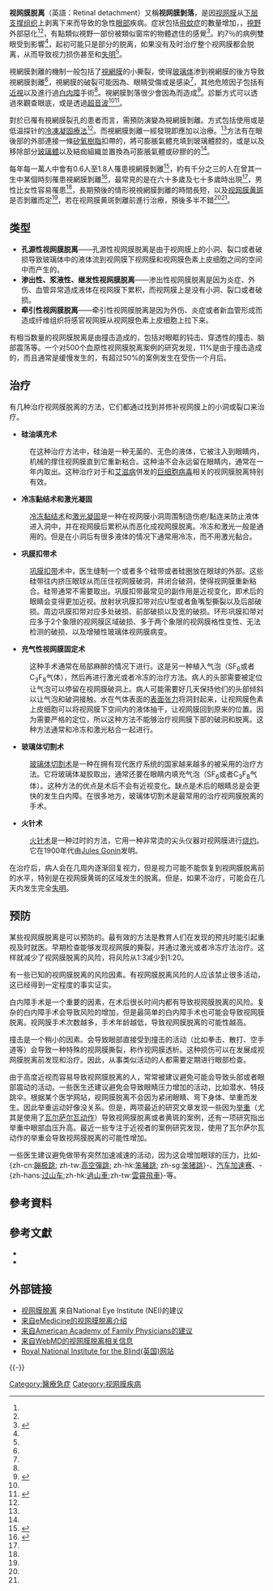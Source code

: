 {{medical}}
{{NoteTA
|T = zh-cn:视网膜脱离; zh-tw:視網膜剝離
|1 = zh-cn:视网膜脱离; zh-tw:視網膜剝離;
}}
{{Infobox medical condition (new)
| name            = 视网膜脱离
| image           = Slit lamp photograph showing retinal detachment in Von Hippel-Lindau disease EDA08.JPG
| caption         = [[裂隙灯|裂隙灯]]下显示的视网膜脱离
| field           = [[眼科学|眼科学]]
| synonym       = Detached retina
| symptoms= [[飛蚊症|飛蚊症]]加重、{{tsl|en|photopsia|閃光症}}、{{tsl|en|peripheral vision|周邊視野|周邊}}{{tsl|en|visual field|視野}}視覺退化<ref name=BMJ2010/><ref name=NEI2009/>
| complications= 視力受損及永久[[失明|失明]]<ref name=Gel2013/>
| onset= 60至70歲<ref name=BMJ2010/>
| duration        = 
| types           = 
| cause= [[视网膜|视网膜]]與[[视网膜色素上皮|色素上皮]]分離<ref name=BMJ2010/>
| risks           = {{le|後部玻璃體剝離|Posterior vitreous detachment}}、眼睛受傷或是感染、[[近視|近視]]、以前的[[白内障|白内障]]手術<ref name=BMJ2010/>
| diagnosis= [[視力測試|視力測試]]、[[超聲波|超聲波]]<ref name=BMJ2010/><ref name=Gel2013/>
| differential    = 
| prevention      = 
| treatment = {{le|鞏膜扣帶術|scleral buckling}}、{{le|氣體網膜固定術|pneumatic retinopexy}}、{{le|玻璃體切除術|vitrectomy}}<ref name=BMJ2010/>
| medication      = 
| prognosis = 早期治療預後一般良好<ref name=Gel2013/><ref name=Gariano2004/>。
| frequency = 約每年每10,000人中一例<ref name=Mit2010/>
| deaths          = 
}}
'''视网膜脱离'''（英語：Retinal detachment）又稱'''视网膜剝落'''，是因[[视网膜|视网膜]]从[[视网膜色素上皮|下层支撑组织]]上剥离下来而导致的急性[[眼睛|眼部]]疾病。症狀包括[[飛蚊症|飛蚊症]]的數量增加，{{tsl|en|photopsia|閃光症}}，[[視野|視野]]外部惡化<ref name=BMJ2010/><ref name=NEI2009/>，有點類似視野一部份被類似窗帘的物體遮住的感覺<ref name=NEI2009>{{cite web|title=Facts About Retinal Detachment|url=https://nei.nih.gov/health/retinaldetach/retinaldetach|website=National Eye Institute|accessdate=26 July 2016|date=October 2009|deadurl=no|archiveurl=https://web.archive.org/web/20160728001956/https://nei.nih.gov/health/retinaldetach/retinaldetach|archivedate=2016-07-28}}</ref>。約7％的病例雙眼受到影響<ref name=Mit2010/>，起初可能只是部分的脱离，如果没有及时治疗整个视网膜都会脱离，从而导致视力损伤甚至和[[失明|失明]]<ref name=Gel2013/>。

<!-- 病因及診斷 -->
視網膜剝離的機制一般包括了[[視網膜|視網膜]]的小撕裂，使得[[玻璃体|玻璃体]]渗到視網膜的後方导致視網膜剝離<ref name=BMJ2010/>，視網膜的破裂可能因為{{le|後部玻璃體剝離|Posterior vitreous detachment}}、眼睛受傷或是感染<ref name=BMJ2010/>，其他危險因子包括有[[近視|近視]]以及進行過[[白内障|白内障]]手術<ref name=BMJ2010/>。視網膜剝落很少會因為{{le|脈絡膜腫瘤|Eye neoplasm}}而造成<ref name=BMJ2010>{{cite journal|last1=Fraser|first1=S|last2=Steel|first2=D|title=Retinal detachment.|journal=BMJ clinical evidence|date=24 November 2010|volume=2010|pmid=21406128|pmc=3275330}}</ref>。診斷方式可以透過{{le|眼底鏡檢查|Ophthalmoscopy}}來觀查眼底，或是透過[[超音波|超音波]]<ref name=BMJ2010/><ref name=Gel2013>{{cite journal|last1=Gelston|first1=CD|title=Common eye emergencies.|journal=American Family Physician|date=15 October 2013|volume=88|issue=8|pages=515–19|pmid=24364572}}</ref>。

<!-- 預防及治療 -->
對於已罹有視網膜裂孔的患者而言，需預防演變為視網膜剝離。方式包括使用{{le|雷射凝固|photocoagulation}}或是低温探针的[[冷療|冷凍凝固療法]]<ref name=BMJ2010/>。而視網膜剝離一經發現即應加以治療。<ref name=BMJ2010/>方法有在眼後部的外部連接一條[[矽氧樹脂|矽氧樹脂]]扣帶的{{le|鞏膜扣帶術|scleral buckling}}，將可膨脹氣體充填到玻璃體腔的{{le|氣體網膜固定術|pneumatic retinopexy}}，或是以及移除部分[[玻璃體|玻璃體]]以及結痂組織並置換為可膨脹氣體或矽膠的的{{le|玻璃體切除術|vitrectomy}}<ref name=BMJ2010/>。

<!-- 流行病學及預後 -->
每年每一萬人中會有0.6人至1.8人罹患視網膜剝離<ref name=Mit2010>{{cite journal|last1=Mitry|first1=D|last2=Charteris|first2=DG|last3=Fleck|first3=BW|last4=Campbell|first4=H|last5=Singh|first5=J|title=The epidemiology of rhegmatogenous retinal detachment: geographical variation and clinical associations.|journal=The British journal of ophthalmology|date=June 2010|volume=94|issue=6|pages=678–84|pmid=19515646|doi=10.1136/bjo.2009.157727}}</ref>，約有千分之三的人在曾其一生中某個時刻罹患視網膜剝離<ref name=Gariano2004>{{cite journal |vauthors=Gariano RF, Kim CH | title = Evaluation and management of suspected retinal detachment | journal = American Family Physician | volume = 69 | issue = 7 | pages = 1691–98 | year = 2004 | pmid = 15086041 }}</ref>，最常見的是在六十多歲及七十多歲時出現<ref name=BMJ2010/>，男性比女性容易罹患<ref name=BMJ2010/>，長期預後的情形視視網膜剝離的時間長短，以及[[视网膜黄斑|视网膜黄斑]]是否剝離而定<ref name=BMJ2010/>，若在视网膜黄斑剝離前進行治療，預後多半不錯<ref name=Gel2013/><ref name=Gariano2004/>。

==类型==
* '''孔源性视网膜脱离'''——孔源性视网膜脱离是由于视网膜上的小洞、裂口或者破损导致玻璃体中的液体流到视网膜下视网膜和视网膜色素上皮细胞之间的空间中而产生的。
* '''渗出性、浆液性、继发性视网膜脱离'''——渗出性视网膜脱离是因为炎症、外伤、血管异常造成液体在视网膜下累积，而视网膜上是没有小洞、裂口或者破损。
* '''牵引性视网膜脱离'''——牵引性视网膜脱离是因为外伤、炎症或者新血管形成而造成纤维组织将感官视网膜从视网膜色素上皮细胞上拉下来。

有相当数量的视网膜脱离是由撞击造成的，包括对眼眶的钝击、穿透性的撞击、脑部震荡等。一个对500个血原性视网膜脱离案例的研究发现，11%是由于撞击造成的，而且通常是缓慢发生的，有超过50%的案例发生在受伤一个月后。

==治疗==
有几种治疗视网膜脱离的方法，它们都通过找到并修补视网膜上的小洞或裂口来治疗。
 
*'''硅油填充术'''
:在这种治疗方法中，硅油是一种无菌的、无色的液体，它被注入到眼睛内，机械的撑住视网膜直到它重新粘合。这种油不会永远留在眼睛内，通常在一年内取出。这种治疗对于和[[艾滋病|艾滋病]]併发的[[巨细胞病毒|巨细胞病毒]]相关的视网膜脱离特别有效。

*'''冷冻黏结术和激光凝固'''
:[[冷冻黏结术|冷冻黏结术]]和[[激光凝固|激光凝固]]是一种在视网膜小洞周围制造伤疤/黏连来防止液体进入洞中，并在视网膜后累积从而恶化成视网膜脱离。冷冻和激光一般是通用的。但是在小洞后有很多液体的情况下通常用冷冻，而不用激光黏合。

*'''巩膜扣带术''' 
:[[巩膜扣带|巩膜扣带]]术中，医生缝制一个或者多个硅带或者硅圈放在眼球的外部。这些硅带往内挤压眼球从而压住视网膜破洞，并闭合破洞，使得视网膜重新粘合。硅带通常不需要取出。巩膜扣带最常见的副作用是近视变化，即术后的眼睛会变得更加近视。放射状巩膜扣带对应U型或者鱼嘴型撕裂以及后部破损。周边巩膜扣带对应多处破损、前部破损以及宽的破损。环形巩膜扣带对应多于2个象限的视网膜区域破损、多于两个象限的视网膜格性变性、无法检测的破损、以及增殖性玻璃体视网膜病变。

*'''充气性视网膜固定术'''
:这种手术通常在局部麻醉的情况下进行。这是另一种植入气泡（SF<sub>6</sub>或者C<sub>3</sub>F<sub>8</sub>气体），然后再进行激光或者冷冻的治疗方法。病人的头部需要被定位让气泡可以停留在视网膜破洞上。病人可能需要好几天保持他们的头部倾斜以让气泡和破洞接触。水在气体表面的[[表面张力|表面张力]]将洞封起来，让视网膜色素上皮细胞可以将视网膜下空间内的液体抽干，让视网膜回到原来的位置。因为需要严格的定位，所以这种方法不能够治疗视网膜下部的破洞和脱离。这种方法通常和冷冻和激光粘合一起进行。

*'''玻璃体切割术''' 
:[[玻璃体切割术|玻璃体切割术]]是一种在拥有现代医疗系统的国家越来越多的被采用的治疗方法。它将玻璃体凝胶取出，通常还要在眼睛内填充气泡（SF<sub>6</sub>或者C<sub>3</sub>F<sub>8</sub>气体）。这种方法的优点是术后不会有近视变化。缺点是术后的眼睛总是会更快的发生白内障。在很多地方，玻璃体切割术是最常用的治疗视网膜脱离的手术。

*'''火针术'''
:[[火针术|火针术]]是一种过时的方法，它用一种非常烫的尖头仪器对视网膜进行[[烧灼|烧灼]]。它在1900年代由[[Jules_Gonin|Jules Gonin]]发明。

在治疗后，病人会在几周内逐渐回复视力，但是视力可能不能恢复到视网膜脱离前的水平，特别是在视网膜黄斑的区域发生的脱离。但是，如果不治疗，可能会在几天内发生完全[[失明|失明]]。

==预防==
某些视网膜脱离是可以预防的。最有效的方法是教育人们在发现{{le|玻璃体后脱离|Posterior vitreous detachment}}的预兆时能引起重视及时就医。早期检查能够发现视网膜的撕裂，并通过激光或者冷冻疗法治疗。这样就减少了视网膜脱离的风险，将风险从1:3减少到1:20。

有一些已知的视网膜脱离的风险因素。有视网膜脱离风险的人应该禁止很多活动，这已经得到一定程度的事实证实。

白内障手术是一个重要的因素，在术后很长时间内都有导致视网膜脱离的风险。复杂的白内障手术会导致风险的增加，但是最简单的白内障手术也可能会导致视网膜脱离。视网膜手术次数越多，手术年龄越低，导致视网膜脱离的可能性越高。

撞击是一个稍小的因素。会导致眼部直接受到撞击的活动（比如拳击、散打、空手道等）会导致一种特殊的视网膜撕裂，称作视网膜透析。这种损伤可以在发展成视网膜脱离前发现和治疗。因此，从事类似活动的人都需要定期进行眼部检查。

由于高度近视而容易导致视网膜脱离的人，常常被建议避免可能会导致头部或者眼部震动的活动。一些医生还建议避免会导致眼睛压力增加的活动，比如潜水、特技跳伞。根据某个医学网站，视网膜脱离不会因为紧闭眼睛、弯下身体、举重而发生。因此举重运动好像没关系。但是，两项最近的研究文章发现一些因为[[举重|举重]]（尤其是使用了[[瓦尔萨尔瓦动作|瓦尔萨尔瓦动作]]）导致视网膜脱离或者黄斑的案例，还有一项研究指出举重中眼部血压升高。最近一些专注于近视者的案例研究发现，使用了瓦尔萨尔瓦动作的举重会导致视网膜脱离的可能性增加。

一些医生建议避免做带有突然加速减速的活动，因为这会增加眼球的压力，比如-{zh-cn:[[蹦极跳|蹦极跳]]; zh-tw:[[高空彈跳|高空彈跳]]; zh-hk:[[笨豬跳|笨豬跳]]; zh-sg:[[笨猪跳|笨猪跳]]}-、[[賽車|汽车加速赛]]、-{zh-hans:[[过山车|过山车]];zh-hk:[[過山車|過山車]];zh-tw:[[雲霄飛車|雲霄飛車]]}-等。

== 參考資料==
{{reflist|2}}

==參考文獻==
{{Refbegin}}
*{{cite book|last1=Goldman|first1=Lee|title=Goldman's Cecil Medicine|publisher=Elsevier Saunders|location=Philadelphia|isbn=1437727883|year=2011|pages=|edition=24th|ref=harv}}
*{{cite book|last1=Yanoff|first1=Myron|last2=Duker|first2=Jay S.|title=Ophthalmology|year=2008|publisher=Mosby|location=Edinburgh|isbn=978-0323057516|pages=|edition=3rd|ref=harv}}
{{refend}}

== 外部链接 ==
{{Medical resources
|  DiseasesDB     = 11417
|  ICD10          = {{ICD10|H|33||h|30}}
|  ICD9           = {{ICD9|361}}
|  ICDO           =
|  OMIM           =
|  MedlinePlus    = 001027
|  eMedicineSubj  = oph
|  eMedicineTopic = 504
|  MeshID         = D012163
}}
{{Commons category}}
* [https://web.archive.org/web/20090118014622/http://www.nei.nih.gov/health/retinaldetach/index.asp 视网膜脱离] 来自National Eye Institute (NEI)的建议
* [http://www.emedicine.com/emerg/topic504.htm 来自eMedicine的视网膜脱离介绍] {{Wayback|url=http://www.emedicine.com/emerg/topic504.htm |date=20070509201951 }}
* [http://www.aafp.org/afp/20040401/1691.html 来自American Academy of Family Physicians的建议] {{Wayback|url=http://www.aafp.org/afp/20040401/1691.html |date=20080724204037 }}
* [http://www.webmd.com/hw/vision/hw187831.asp 来自WebMD的视网膜脱离相关信息] {{Wayback|url=http://www.webmd.com/hw/vision/hw187831.asp |date=20080724002911 }}
*[http://www.rnib.org.uk/xpedio/groups/public/documents/PublicWebsite/public_rnib003661.hcsp Royal National Institute for the Blind(英国)网站] {{Wayback|url=http://www.rnib.org.uk/xpedio/groups/public/documents/PublicWebsite/public_rnib003661.hcsp |date=20090813185434 }}

{{-}}
{{ICD-10-H1}}

{{Authority control}}
[[Category:醫療急症|Category:醫療急症]]
[[Category:视网膜疾病|Category:视网膜疾病]]